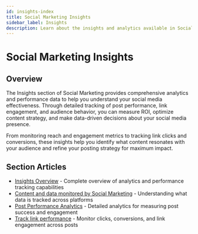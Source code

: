 ```yaml
---
id: insights-index
title: Social Marketing Insights
sidebar_label: Insights
description: Learn about the insights and analytics available in Social Marketing to help you understand your social media performance.
---
```


# Social Marketing Insights

## Overview

The Insights section of Social Marketing provides comprehensive analytics and performance data to help you understand your social media effectiveness. Through detailed tracking of post performance, link engagement, and audience behavior, you can measure ROI, optimize content strategy, and make data-driven decisions about your social media presence.

From monitoring reach and engagement metrics to tracking link clicks and conversions, these insights help you identify what content resonates with your audience and refine your posting strategy for maximum impact.

## Section Articles

- [Insights Overview](insights-overview.mdx) - Complete overview of analytics and performance tracking capabilities
- [Content and data monitored by Social Marketing](content-and-data-monitored.mdx) - Understanding what data is tracked across platforms
- [Post Performance Analytics](post-performance-analytics.mdx) - Detailed analytics for measuring post success and engagement
- [Track link performance](track-link-performance.mdx) - Monitor clicks, conversions, and link engagement across posts